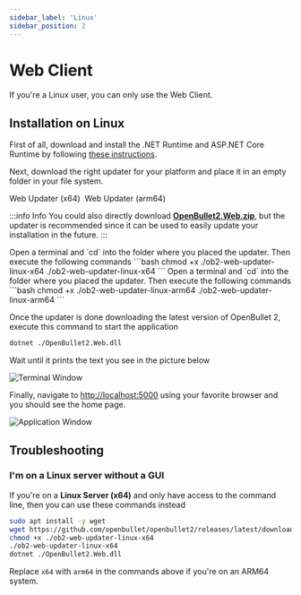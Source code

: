 ```yaml
---
sidebar_label: 'Linux'
sidebar_position: 2
---
```



# Web Client
If you're a Linux user, you can only use the Web Client.

## Installation on Linux
First of all, download and install the .NET Runtime and ASP.NET Core Runtime by following [these instructions](https://docs.microsoft.com/en-us/dotnet/core/install/linux).

Next, download the right updater for your platform and place it in an empty folder in your file system.

<OBDownloadButton fileName="ob2-web-updater-linux-x64">Web Updater (x64)</OBDownloadButton>&nbsp;&nbsp;<OBDownloadButton fileName="ob2-web-updater-linux-arm64">Web Updater (arm64)</OBDownloadButton>

:::info Info
You could also directly download [**OpenBullet2.Web.zip**](https://github.com/openbullet/openbullet2/releases/latest/download/OpenBullet2.Web.zip), but the updater is recommended since it can be used to easily update your installation in the future.
:::

<Tabs>
    <TabItem value="x64" label="x64" default>
        Open a terminal and `cd` into the folder where you placed the updater. Then execute the following commands
        ```bash
        chmod +x ./ob2-web-updater-linux-x64
        ./ob2-web-updater-linux-x64
        ```
    </TabItem>
    <TabItem value="arm64" label="arm64">
        Open a terminal and `cd` into the folder where you placed the updater. Then execute the following commands
        ```bash
        chmod +x ./ob2-web-updater-linux-arm64
        ./ob2-web-updater-linux-arm64
        ```
    </TabItem>
</Tabs>

Once the updater is done downloading the latest version of OpenBullet 2, execute this command to start the application
```bash
dotnet ./OpenBullet2.Web.dll
```

Wait until it prints the text you see in the picture below

![Terminal Window](/img/installation/web-client/windows-terminal.png)

Finally, navigate to [http://localhost:5000](http://localhost:5000) using your favorite browser and you should see the home page.

![Application Window](/img/installation/web-client/home-page.png)

## Troubleshooting

### I'm on a Linux server without a GUI
If you're on a **Linux Server (x64)** and only have access to the command line, then you can use these commands instead
```bash
sudo apt install -y wget
wget https://github.com/openbullet/openbullet2/releases/latest/download/ob2-web-updater-linux-x64
chmod +x ./ob2-web-updater-linux-x64
./ob2-web-updater-linux-x64
dotnet ./OpenBullet2.Web.dll
```

Replace `x64` with `arm64` in the commands above if you're on an ARM64 system.
